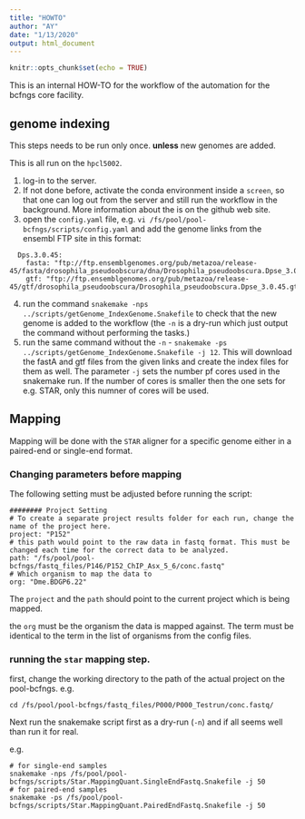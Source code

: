 ```yaml
---
title: "HOWTO"
author: "AY"
date: "1/13/2020"
output: html_document
---
```


```r
knitr::opts_chunk$set(echo = TRUE)
```

This is an internal HOW-TO for the workflow of the automation for the bcfngs core facility.

## genome indexing

This steps needs to be run only once. **unless** new genomes are added. 

This is all run on the `hpcl5002`.

1. log-in to the server.
2. If not done before, activate the conda environment inside a `screen`, so that one can log out from the server and still run the workflow in the background. More information about the is on the github web site.
3. open the `config.yaml` file, e.g. ` vi /fs/pool/pool-bcfngs/scripts/config.yaml` and add the genome links from the ensembl FTP site in this format:

```
  Dps.3.0.45:
    fasta: "ftp://ftp.ensemblgenomes.org/pub/metazoa/release-45/fasta/drosophila_pseudoobscura/dna/Drosophila_pseudoobscura.Dpse_3.0.dna.toplevel.fa.gz"
    gtf: "ftp://ftp.ensemblgenomes.org/pub/metazoa/release-45/gtf/drosophila_pseudoobscura/Drosophila_pseudoobscura.Dpse_3.0.45.gtf.gz"
```

4. run the command `snakemake -nps ../scripts/getGenome_IndexGenome.Snakefile` to check that the new genome is added to the workflow (the `-n` is a dry-run which just output the command without performing the tasks.)
5. run the same command without the `-n` - `snakemake -ps ../scripts/getGenome_IndexGenome.Snakefile -j 12`. This will download the fastA and gtf files from the given links and create the index files for them as well. The parameter `-j` sets the number pf cores used in the snakemake run. If the number of cores is smaller then the one sets for e.g. STAR, only this numner of cores will be used. 


## Mapping

Mapping will be done with the `STAR` aligner for a specific genome either in a paired-end or single-end format. 

### Changing parameters before mapping

The following setting must be adjusted before running the script:

```
######## Project Setting
# To create a separate project results folder for each run, change the name of the project here.
project: "P152"
# this path would point to the raw data in fastq format. This must be changed each time for the correct data to be analyzed.
path: "/fs/pool/pool-bcfngs/fastq_files/P146/P152_ChIP_Asx_5_6/conc.fastq"
# Which organism to map the data to
org: "Dme.BDGP6.22"
```

The `project` and the `path` should point to the current project which is being mapped.

the `org` must be the organism the data is mapped against. The term must be identical to the term in the list of organisms from the config files.

### running the `star` mapping step. 

first, change the working directory to the path of the actual project on the pool-bcfngs. e.g.

```
cd /fs/pool/pool-bcfngs/fastq_files/P000/P000_Testrun/conc.fastq/
```

Next run the snakemake script first as a dry-run (`-n`) and if all seems well than run it for real. 

e.g. 

```
# for single-end samples
snakemake -nps /fs/pool/pool-bcfngs/scripts/Star.MappingQuant.SingleEndFastq.Snakefile -j 50
# for paired-end samples
snakemake -ps /fs/pool/pool-bcfngs/scripts/Star.MappingQuant.PairedEndFastq.Snakefile -j 50
```



